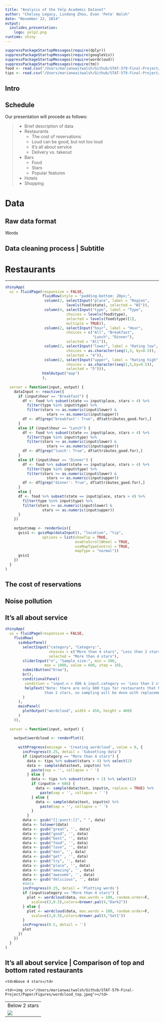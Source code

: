 ```yaml
---
title: "Analysis of the Yelp Academic Dataset"
author: "Chelsey Legacy, Lindong Zhou, Evan 'Pete' Walsh"
date: "November 22, 2014"
output: 
  ioslides_presentation:
    logo: yelp2.png
runtime: shiny
---
```


```r
suppressPackageStartupMessages(require(dplyr))
suppressPackageStartupMessages(require(googleVis))
suppressPackageStartupMessages(require(wordcloud))
suppressPackageStartupMessages(require(tm))
food <- read.csv("/Users/marianwaitwalsh/Github/STAT-579-Final-Project/Data/Restaurants/food.csv")
tips <- read.csv("/Users/marianwaitwalsh/Github/STAT-579-Final-Project/Data/Restaurants/tips.csv")
```

## Intro



## Schedule {.smaller}

Our presentation will procede as follows:

> - Brief description of data
> - Restaurants
>     + The cost of reservations
>     + Loud can be good, but not too loud
>     + It's all about service
>     + Delivery vs. takeout
> - Bars
>     + Food
>     + Stars
>     + Popular features
> - Hotels
> - Shopping

# Data

## Raw data format

Words

## Data cleaning process | Subtitle


# Restaurants

----

```r
shinyApp(
  ui = fluidPage(responsive = FALSE, 
                 fluidRow(style = "padding-bottom: 20px;",
                  column(2, selectInput("place", label = "Region", 
                            levels(food$state), selected = "WI")),
                  column(4, selectInput("type", label = "Type",
                            choices = levels(food$type), 
                            selected = levels(food$type)[1],
                            multiple = TRUE)),
                  column(2, selectInput("hour", label = "Hour",
                            choices = c("All", "Breakfast",
                                        "Lunch", "Dinner"),
                            selected = "All")),
                  column(2, selectInput("lower", label = "Rating low",
                            choices = as.character(seq(1,5, by=0.5)),
                            selected = "4")),
                  column(2, selectInput("upper", label = "Rating high",
                            choices = as.character(seq(1,5,by=0.5)),
                            selected = "5"))),
                 htmlOutput("map")
                 ),
  
  server = function(input, output) {
    dataInput <- reactive({      
      if (input$hour == "Breakfast") {
        df <- food %>% subset(state == input$place, stars > 4) %>%
          filter(type %in% input$type) %>%
          filter(stars >= as.numeric(input$lower) & 
                   stars <= as.numeric(input$upper))
        df <- df[grep("breakfast': True", df$attributes_good.for),]
      }      
      else if (input$hour == "Lunch") {
        df <- food %>% subset(state == input$place, stars > 4) %>%
          filter(type %in% input$type) %>%
          filter(stars >= as.numeric(input$lower) & 
                   stars <= as.numeric(input$upper))
        df <- df[grep("lunch': True", df$attributes_good.for),]
      }      
      else if (input$hour == "Dinner") {
        df <- food %>% subset(state == input$place, stars > 4) %>%
          filter(type %in% input$type) %>%
          filter(stars >= as.numeric(input$lower) & 
                   stars <= as.numeric(input$upper))
        df <- df[grep("dinner': True", df$attributes_good.for),]
      }      
      else {
      df <- food %>% subset(state == input$place, stars > 4) %>%
        filter(type %in% input$type) %>%
        filter(stars >= as.numeric(input$lower) & 
                 stars <= as.numeric(input$upper))        
      }
    })
    
    output$map <- renderGvis({
      gvis1 <- gvisMap(dataInput(), "location", "tip",
                 options = list(showTip = TRUE, 
                                enableScrollWheel = TRUE,
                                useMapTypeControl = TRUE,
                                mapType = "normal"))
      gvis1
    })
  }
)
```

## The cost of reservations


## Noise pollution


## It's all about service

```r
shinyApp(
  ui = fluidPage(responsive = FALSE,
    fluidRow(
      sidebarPanel(
        selectInput("category", "Category:", 
                    choices = c("More than 4 stars", "Less than 2 stars"), 
                    selected = "More than 4 stars"),
        sliderInput("n", "Sample size:", min = 300, 
                  max = 1000, value = 600, step = 10),
        submitButton("Draw"),
        br(),
        conditionalPanel(
         condition = "input.n > 686 & input.category == 'Less than 2 stars'",
         helpText("Note: there are only 600 tips for restaurants that have less 
                  than 2 stars, so sampling will be done with replacement.")
        )
      ),
      mainPanel(
        plotOutput("wordcloud", width = 450, height = 400)
      )         
    )),
  
  server = function(input, output) {
    
    output$wordcloud <- renderPlot({
      
      withProgress(message = 'Creating wordcloud', value = 0, {
        incProgress(0.25, detail = 'Subsetting data')
        if (input$category == "More than 4 stars") {
          data <- tips %>% subset(stars > 4) %>% select(2)
          data <- sample(data$text, input$n) %>% 
            paste(sep = '', collapse = ' ')
          } else {
            data <- tips %>% subset(stars < 2) %>% select(2)
            if (input$n > 686) {
              data <- sample(data$text, input$n, replace = TRUE) %>% 
                paste(sep = '', collapse = ' ')
            } else {
              data <- sample(data$text, input$n) %>% 
                paste(sep = '', collapse = ' ')          
            }
          }
        data <- gsub("[[:punct:]]", " ", data)
        data <- tolower(data)
        data <- gsub("great", '', data)
        data <- gsub("good", '', data)
        data <- gsub("best", '', data)
        data <- gsub("food", '', data)
        data <- gsub("love", '', data)
        data <- gsub("don", '', data)
        data <- gsub("get" , '', data)
        data <- gsub("try", '', data)
        data <- gsub("place", '', data)
        data <- gsub("amazing", '', data)
        data <- gsub("awesome", '', data)
        data <- gsub("delicious", '', data)
        #data
        incProgress(0.25, detail = 'Plotting words')
        if (input$category == "More than 4 stars") {
          plot <- wordcloud(data, max.words = 100, random.order=F, 
            scale=c(3,0.5),colors=brewer.pal(4,"Dark2"))
        } else {
          plot <- wordcloud(data, max.words = 100, random.order=F, 
            scale=c(3,0.5),colors=brewer.pal(4,"Set1"))
        }
        incProgress(0.5, detail = '')
        plot
      })
    })
  }
)
```

## It's all about service | Comparison of top and bottom rated restaurants

<table>
<tr><td>Below 2 stars</td>
    <td>Above 4 stars</td>
</tr>
<tr><td><img src="/Users/marianwaitwalsh/Github/STAT-579-Final-Project/Paper/Figures/wordcloud_bottom.jpeg"></td>
    <td><img src="/Users/marianwaitwalsh/Github/STAT-579-Final-Project/Paper/Figures/wordcloud_top.jpeg"></td>
</tr>
</table>
